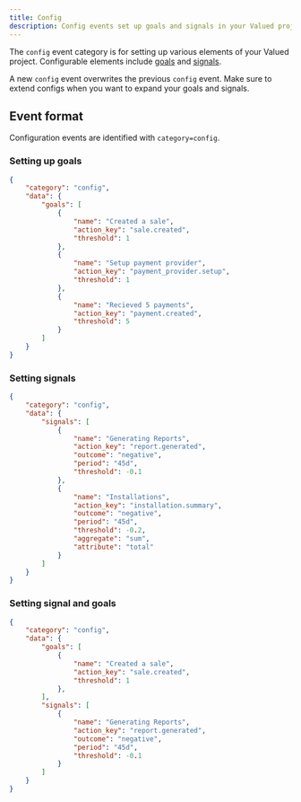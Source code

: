 ```yaml
---
title: Config
description: Config events set up goals and signals in your Valued project
---
```


The `config` event category is for setting up various elements of your Valued project. Configurable elements include [goals](/core-resources/goals) and [signals](/core-resources/signals).

A new `config` event overwrites the previous `config` event. Make sure to extend configs when you want to expand your goals and signals.

## Event format

Configuration events are identified with `category=config`.

### Setting up goals

```json
{
    "category": "config",
    "data": {
        "goals": [
            {
                "name": "Created a sale",
                "action_key": "sale.created",
                "threshold": 1
            },
            {
                "name": "Setup payment provider",
                "action_key": "payment_provider.setup",
                "threshold": 1
            },
            {
                "name": "Recieved 5 payments",
                "action_key": "payment.created",
                "threshold": 5
            }
        ]
    }
}
```

### Setting signals

```json
{
    "category": "config",
    "data": {
        "signals": [
            {
                "name": "Generating Reports",
                "action_key": "report.generated",
                "outcome": "negative",
                "period": "45d",
                "threshold": -0.1
            },
            {
                "name": "Installations",
                "action_key": "installation.summary",
                "outcome": "negative",
                "period": "45d",
                "threshold": -0.2,
                "aggregate": "sum",
                "attribute": "total"
            }
        ]
    }
}
```


### Setting signal and goals

```json
{
    "category": "config",
    "data": {
        "goals": [
            {
                "name": "Created a sale",
                "action_key": "sale.created",
                "threshold": 1
            },
        ],
        "signals": [
            {
                "name": "Generating Reports",
                "action_key": "report.generated",
                "outcome": "negative",
                "period": "45d",
                "threshold": -0.1
            }
        ]
    }
}
```
